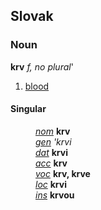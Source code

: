== Slovak ==
=== Noun ===
'''krv''' ''f, no plural'''
# [[blood]]
==== Singular ====
: ''[[nominative|nom]]'' '''krv'''
: ''[[genitive|gen]]'' '''krvi''
: ''[[dative|dat]]'' '''krvi'''
: ''[[accusative|acc]]'' '''krv'''
: ''[[vocative|voc]]'' '''krv, krve'''
: ''[[locative|loc]]'' '''krvi'''
: ''[[instrumental|ins]]'' '''krvou'''